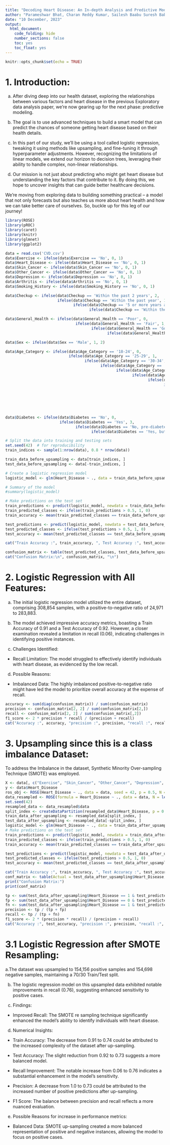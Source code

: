```yaml
---
title: "Decoding Heart Disease: An In-depth Analysis and Predictive Modeling Approach"
author: "Parameshwar Bhat, Charan Reddy Kumar, Sailesh Baabu Suresh Babu, Ram Mannuru"
date: "10 December, 2023"
output:
  html_document:
    code_folding: hide
    number_sections: false
    toc: yes
    toc_float: yes
---
```


```r
knitr::opts_chunk$set(echo = TRUE)
```

# 1. Introduction:

a. After diving deep into our health dataset, exploring the relationships between various factors and heart disease in the previous Exploratory data analysis paper, we're now gearing up for the next phase: predictive modeling.

b. The goal is to use advanced techniques to build a smart model that can predict the chances of someone getting heart disease based on their health details.

c. In this part of our study, we'll be using a tool called logistic regression, tweaking it using methods like upsampling, and fine-tuning it through hyperparameter adjustments. However, recognizing the limitations of linear models, we extend our horizon to decision trees, leveraging their ability to handle complex, non-linear relationships.

d. Our mission is not just about predicting who might get heart disease but understanding the key factors that contribute to it. By doing this, we hope to uncover insights that can guide better healthcare decisions.

We're moving from exploring data to building something practical – a model that not only forecasts but also teaches us more about heart health and how we can take better care of ourselves. So, buckle up for this leg of our journey!

```R
library(ROSE)
library(pROC)
library(caret)
library(knitr)
library(glmnet)
library(ggplot2)
```


```R
data = read.csv('CVD.csv')
data$Exercise <- ifelse(data$Exercise == 'No', 0, 1)
data$Heart_Disease <- ifelse(data$Heart_Disease == 'No', 0, 1)
data$Skin_Cancer <- ifelse(data$Skin_Cancer == 'No', 0, 1)
data$Other_Cancer <- ifelse(data$Other_Cancer == 'No', 0, 1)
data$Depression <- ifelse(data$Depression == 'No', 0, 1)
data$Arthritis <- ifelse(data$Arthritis == 'No', 0, 1)
data$Smoking_History <- ifelse(data$Smoking_History == 'No', 0, 1)

data$Checkup <- ifelse(data$Checkup == 'Within the past 2 years', 2,
                       ifelse(data$Checkup == 'Within the past year', 1,
                              ifelse(data$Checkup == '5 or more years ago', 4,
                                     ifelse(data$Checkup == 'Within the past 5 years', 3, 0))))

data$General_Health <- ifelse(data$General_Health == 'Poor', 0,
                               ifelse(data$General_Health == 'Fair', 1,
                                      ifelse(data$General_Health == 'Good', 2,
                                             ifelse(data$General_Health == 'Very Good', 3, 4))))

data$Sex <- ifelse(data$Sex == 'Male', 1, 2)

data$Age_Category <- ifelse(data$Age_Category == '18-24', 0,
                            ifelse(data$Age_Category == '25-29', 1,
                                   ifelse(data$Age_Category == '30-34', 2,
                                          ifelse(data$Age_Category == '35-39', 3,
                                                 ifelse(data$Age_Category == '40-44', 4,
                                                        ifelse(data$Age_Category == '45-49', 5,
                                                               ifelse(data$Age_Category == '50-54', 6,
                                                                      ifelse(data$Age_Category == '55-59', 7,
                                                                             ifelse(data$Age_Category == '60-64', 8,
                                                                                    ifelse(data$Age_Category == '65-69', 9,
                                                                                           ifelse(data$Age_Category == '70-74', 10,
                                                                                                  ifelse(data$Age_Category == '75-79', 11,
                                                                                                         ifelse(data$Age_Category == '80+', 12, NA)))))))))))))

data$Diabetes <- ifelse(data$Diabetes == 'No', 0,
                        ifelse(data$Diabetes == 'Yes', 3,
                               ifelse(data$Diabetes == 'No, pre-diabetes or borderline diabetes', 1,
                                      ifelse(data$Diabetes == 'Yes, but female told only during pregnancy', 2, NA))))
```

```R
# Split the data into training and testing sets
set.seed(42)  # for reproducibility
train_indices <- sample(1:nrow(data), 0.8 * nrow(data))

train_data_before_upsampling <- data[train_indices, ]
test_data_before_upsampling <- data[-train_indices, ]

# Create a logistic regression model
logistic_model <- glm(Heart_Disease ~ ., data = train_data_before_upsampling, family = binomial)

# Summary of the model
#summary(logistic_model)

# Make predictions on the test set
train_predictions <- predict(logistic_model, newdata = train_data_before_upsampling, type = "response")
train_predicted_classes <- ifelse(train_predictions > 0.5, 1, 0)
train_accuracy <- mean(train_predicted_classes == train_data_before_upsampling$Heart_Disease)

test_predictions <- predict(logistic_model, newdata = test_data_before_upsampling, type = "response")
test_predicted_classes <- ifelse(test_predictions > 0.5, 1, 0)
test_accuracy <- mean(test_predicted_classes == test_data_before_upsampling$Heart_Disease)

cat("Train Accuracy :", train_accuracy, ", Test Accuracy :", test_accuracy, "\n")

confusion_matrix <- table(test_predicted_classes, test_data_before_upsampling$Heart_Disease)
cat("Confusion Matrix:\n", confusion_matrix, "\n")
```

# 2. Logistic Regression with All Features:

a. The initial logistic regression model utilized the entire dataset, comprising 308,854 samples, with a positive-to-negative ratio of 24,971 to 283,883.

b. The model achieved impressive accuracy metrics, boasting a Train Accuracy of 0.91 and a Test Accuracy of 0.92. However, a closer examination revealed a limitation in recall (0.06), indicating challenges in identifying positive instances.

c. Challenges Identified:
* Recall Limitation: The model struggled to effectively identify individuals with heart disease, as evidenced by the low recall.

d. Possible Reasons:
* Imbalanced Data: The highly imbalanced positive-to-negative ratio might have led the model to prioritize overall accuracy at the expense of recall.

```R
accuracy <- sum(diag(confusion_matrix)) / sum(confusion_matrix)
precision <- confusion_matrix[2, 2] / sum(confusion_matrix[2,])
recall <- confusion_matrix[2, 2] / sum(confusion_matrix[,2])
f1_score <- 2 * precision * recall / (precision + recall)
cat("Accuracy :", accuracy, "precision :", precision, "recall :", recall, "f1_score :", f1_score, "\n")
```

# 3. Upsampling since this is a class imbalance Dataset:

To address the Imbalance in the dataset, Synthetic Minority Over-sampling Technique (SMOTE) was employed.

```R
X <- data[, c("Exercise", "Skin_Cancer", "Other_Cancer", "Depression", "Arthritis", "Smoking_History", "Checkup", "General_Health", "Sex", "Age_Category", "Diabetes")]
y <- data$Heart_Disease
ros_obj <- ROSE(Heart_Disease ~ ., data = data, seed = 42, p = 0.5, N = length(y))
data_resampled <- ROSE(formula = Heart_Disease ~ ., data = data, N = length(y), p = 0.5, seed = 42)
set.seed(42)
resampled_data <- data_resampled$data
split_index <- createDataPartition(resampled_data$Heart_Disease, p = 0.7, list = FALSE)
train_data_after_upsampling <- resampled_data[split_index, ]
test_data_after_upsampling <- resampled_data[-split_index, ]
logistic_model <- glm(Heart_Disease ~ ., data = train_data_after_upsampling, family = binomial)
# Make predictions on the test set
train_predictions <- predict(logistic_model, newdata = train_data_after_upsampling, type = "response")
train_predicted_classes <- ifelse(train_predictions > 0.5, 1, 0)
train_accuracy <- mean(train_predicted_classes == train_data_after_upsampling$Heart_Disease)

test_predictions <- predict(logistic_model, newdata = test_data_after_upsampling, type = "response")
test_predicted_classes <- ifelse(test_predictions > 0.5, 1, 0)
test_accuracy <- mean(test_predicted_classes == test_data_after_upsampling$Heart_Disease)

cat("Train Accuracy :", train_accuracy, ", Test Accuracy :", test_accuracy, "\n")
conf_matrix <- table(Actual = test_data_after_upsampling$Heart_Disease, Predicted = test_predicted_classes)
print("Confusion Matrix:")
print(conf_matrix)
```

```R
tp <- sum(test_data_after_upsampling$Heart_Disease == 1 & test_predicted_classes == 1)
fp <- sum(test_data_after_upsampling$Heart_Disease == 0 & test_predicted_classes == 1)
fn <- sum(test_data_after_upsampling$Heart_Disease == 1 & test_predicted_classes == 0)
precision <- tp / (tp + fp)
recall <- tp / (tp + fn)
f1_score <- 2 * (precision * recall) / (precision + recall)
cat("Accuracy :", test_accuracy, "precision :", precision, "recall :", recall, "f1_score :", f1_score, "\n")
```

# 3.1 Logistic Regression after SMOTE Resampling:

a.The dataset was upsampled to 154,156 positive samples and 154,698 negative samples, maintaining a 70/30 Train/Test split. 

b. The logistic regression model on this upsampled data exhibited notable improvements in recall (0.76), suggesting enhanced sensitivity to positive cases.

c. Findings:

* Improved Recall: The SMOTE re sampling technique significantly enhanced the model's ability to identify individuals with heart disease.

d. Numerical Insights:

* Train Accuracy: The decrease from 0.91 to 0.74 could be attributed to the increased complexity of the dataset after up-sampling.

* Test Accuracy: The slight reduction from 0.92 to 0.73 suggests a more balanced model.

* Recall Improvement: The notable increase from 0.06 to 0.76 indicates a substantial enhancement in the model's sensitivity.

* Precision: A decrease from 1.0 to 0.73 could be attributed to the increased number of positive predictions after up-sampling.

* F1 Score: The balance between precision and recall reflects a more nuanced evaluation.

e. Possible Reasons for increase in performance metrics:

* Balanced Data: SMOTE up-sampling created a more balanced representation of positive and negative instances, allowing the model to focus on positive cases.


